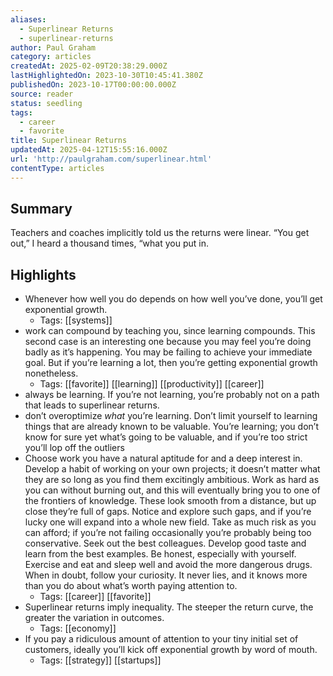 ```yaml
---
aliases:
  - Superlinear Returns
  - superlinear-returns
author: Paul Graham
category: articles
createdAt: 2025-02-09T20:38:29.000Z
lastHighlightedOn: 2023-10-30T10:45:41.380Z
publishedOn: 2023-10-17T00:00:00.000Z
source: reader
status: seedling
tags:
  - career
  - favorite
title: Superlinear Returns
updatedAt: 2025-04-12T15:55:16.000Z
url: 'http://paulgraham.com/superlinear.html'
contentType: articles
---
```

## Summary

Teachers and coaches implicitly told us the returns were linear. “You get out,” I heard a thousand times, “what you put in.

## Highlights

- Whenever how well you do depends on how well you’ve done, you’ll get exponential growth.
    - Tags: [[systems]]
- work can compound by teaching you, since learning compounds. This second case is an interesting one because you may feel you’re doing badly as it’s happening. You may be failing to achieve your immediate goal. But if you’re learning a lot, then you’re getting exponential growth nonetheless.
    - Tags: [[favorite]] [[learning]] [[productivity]] [[career]]
- always be learning. If you’re not learning, you’re probably not on a path that leads to superlinear returns.
- don’t overoptimize _what_ you’re learning. Don’t limit yourself to learning things that are already known to be valuable. You’re learning; you don’t know for sure yet what’s going to be valuable, and if you’re too strict you’ll lop off the outliers
- Choose work you have a natural aptitude for and a deep interest in. Develop a habit of working on your own projects; it doesn’t matter what they are so long as you find them excitingly ambitious. Work as hard as you can without burning out, and this will eventually bring you to one of the frontiers of knowledge. These look smooth from a distance, but up close they’re full of gaps. Notice and explore such gaps, and if you’re lucky one will expand into a whole new field. Take as much risk as you can afford; if you’re not failing occasionally you’re probably being too conservative. Seek out the best colleagues. Develop good taste and learn from the best examples. Be honest, especially with yourself. Exercise and eat and sleep well and avoid the more dangerous drugs. When in doubt, follow your curiosity. It never lies, and it knows more than you do about what’s worth paying attention to.
    - Tags: [[career]] [[favorite]]
- Superlinear returns imply inequality. The steeper the return curve, the greater the variation in outcomes.
    - Tags: [[economy]]
- If you pay a ridiculous amount of attention to your tiny initial set of customers, ideally you’ll kick off exponential growth by word of mouth.
    - Tags: [[strategy]] [[startups]]
